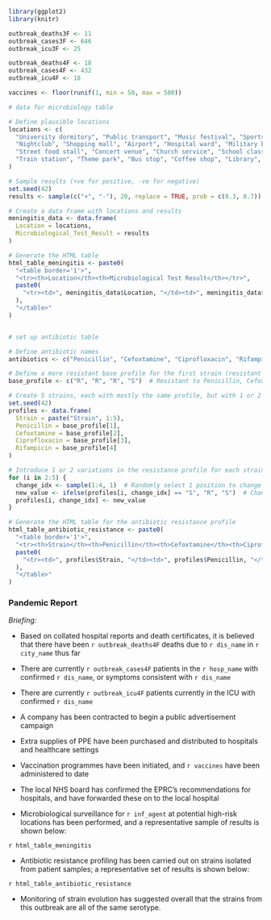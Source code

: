 ```r

library(ggplot2)
library(knitr)

outbreak_deaths3F <- 11
outbreak_cases3F <- 646
outbreak_icu3F <- 25

outbreak_deaths4F <- 18
outbreak_cases4F <- 432
outbreak_icu4F <- 18

vaccines <- floor(runif(1, min = 50, max = 500))

# data for microbiology table

# Define plausible locations
locations <- c(
  "University dormitory", "Public transport", "Music festival", "Sports stadium",
  "Nightclub", "Shopping mall", "Airport", "Hospital ward", "Military base",
  "Street food stall", "Concert venue", "Church service", "School classroom",
  "Train station", "Theme park", "Bus stop", "Coffee shop", "Library", "Public swimming pool", "Restaurant"
)

# Sample results (+ve for positive, -ve for negative)
set.seed(42)
results <- sample(c("+", "-"), 20, replace = TRUE, prob = c(0.3, 0.7))

# Create a data frame with locations and results
meningitis_data <- data.frame(
  Location = locations,
  Microbiological_Test_Result = results
)

# Generate the HTML table
html_table_meningitis <- paste0(
  "<table border='1'>",
  "<tr><th>Location</th><th>Microbiological Test Result</th></tr>",
  paste0(
    "<tr><td>", meningitis_data$Location, "</td><td>", meningitis_data$Microbiological_Test_Result, "</td></tr>", collapse = "\n"
  ),
  "</table>"
)


# set up antibiotic table

# Define antibiotic names
antibiotics <- c("Penicillin", "Cefoxtamine", "Ciprofloxacin", "Rifampicin")

# Define a more resistant base profile for the first strain (resistant to 3 antibiotics)
base_profile <- c("R", "R", "R", "S")  # Resistant to Penicillin, Cefoxtamine, Ciprofloxacin, susceptible to Rifampicin

# Create 5 strains, each with mostly the same profile, but with 1 or 2 changes for each
set.seed(42)
profiles <- data.frame(
  Strain = paste("Strain", 1:5),
  Penicillin = base_profile[1],
  Cefoxtamine = base_profile[2],
  Ciprofloxacin = base_profile[3],
  Rifampicin = base_profile[4]
)

# Introduce 1 or 2 variations in the resistance profile for each strain (other than Strain 1)
for (i in 2:5) {
  change_idx <- sample(1:4, 1)  # Randomly select 1 position to change
  new_value <- ifelse(profiles[i, change_idx] == "S", "R", "S")  # Change S to R or vice versa
  profiles[i, change_idx] <- new_value
}

# Generate the HTML table for the antibiotic resistance profile
html_table_antibiotic_resistance <- paste0(
  "<table border='1'>",
  "<tr><th>Strain</th><th>Penicillin</th><th>Cefoxtamine</th><th>Ciprofloxacin</th><th>Rifampicin</th></tr>",
  paste0(
    "<tr><td>", profiles$Strain, "</td><td>", profiles$Penicillin, "</td><td>", profiles$Cefoxtamine, "</td><td>", profiles$Ciprofloxacin, "</td><td>", profiles$Rifampicin, "</td></tr>", collapse = "\n"
  ),
  "</table>"
)

```

### Pandemic Report {.unnumbered}

*Briefing:*

* Based on collated hospital reports and death certificates, it is believed that there have been `r outbreak_deaths4F` deaths due to `r dis_name` in `r city_name` thus far

* There are currently `r outbreak_cases4F` patients in the `r hosp_name` with confirmed `r dis_name`, or symptoms consistent with `r dis_name`

* There are currently `r outbreak_icu4F`  patients currently in the ICU with confirmed `r dis_name`

* A company has been contracted to begin a public advertisement campaign

* Extra supplies of PPE have been purchased and distributed to hospitals and healthcare settings

* Vaccination programmes have been initiated, and `r vaccines` have been administered to date

* The local NHS board has confirmed the EPRC's recommendations for hospitals, and have forwarded these on to the local hospital

* Microbiological surveillance for `r inf_agent` at potential high-risk locations has been performed, and a representative sample of results is shown below:

`r html_table_meningitis`

* Antibiotic resistance profiling has been carried out on strains isolated from patient samples; a representative set of results is shown below:

`r html_table_antibiotic_resistance`

* Monitoring of strain evolution has suggested overall that the strains from this outbreak are all of the same serotype.